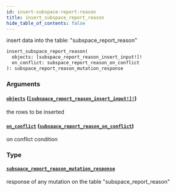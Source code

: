 ```yaml
---
id: insert-subspace-report-reason
title: insert_subspace_report_reason
hide_table_of_contents: false
---
```


insert data into the table: "subspace_report_reason"

```graphql
insert_subspace_report_reason(
  objects: [subspace_report_reason_insert_input!]!
  on_conflict: subspace_report_reason_on_conflict
): subspace_report_reason_mutation_response
```

### Arguments

#### [`objects`](#) ([`[subspace_report_reason_insert_input!]!`](../inputs/subspace-report-reason-insert-input))

the rows to be inserted

#### [`on_conflict`](#) ([`subspace_report_reason_on_conflict`](../inputs/subspace-report-reason-on-conflict))

on conflict condition

### Type

#### [`subspace_report_reason_mutation_response`](../objects/subspace-report-reason-mutation-response)

response of any mutation on the table "subspace_report_reason"
